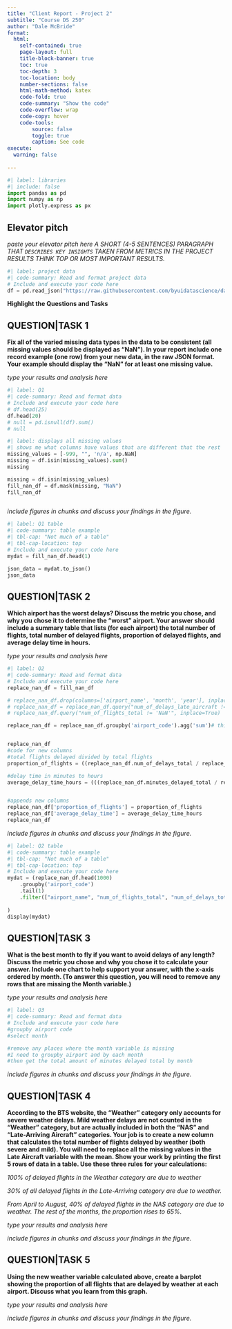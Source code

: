 ```yaml
---
title: "Client Report - Project 2"
subtitle: "Course DS 250"
author: "Dale McBride"
format:
  html:
    self-contained: true
    page-layout: full
    title-block-banner: true
    toc: true
    toc-depth: 3
    toc-location: body
    number-sections: false
    html-math-method: katex
    code-fold: true
    code-summary: "Show the code"
    code-overflow: wrap
    code-copy: hover
    code-tools:
        source: false
        toggle: true
        caption: See code
execute: 
  warning: false
    
---
```


```python
#| label: libraries
#| include: false
import pandas as pd
import numpy as np
import plotly.express as px
```


## Elevator pitch

_paste your elevator pitch here_
_A SHORT (4-5 SENTENCES) PARAGRAPH THAT `DESCRIBES KEY INSIGHTS` TAKEN FROM METRICS IN THE PROJECT RESULTS THINK TOP OR MOST IMPORTANT RESULTS._

```python
#| label: project data
#| code-summary: Read and format project data
# Include and execute your code here
df = pd.read_json("https://raw.githubusercontent.com/byuidatascience/data4missing/master/data-raw/flights_missing/flights_missing.json")
```

__Highlight the Questions and Tasks__

## QUESTION|TASK 1

__Fix all of the varied missing data types in the data to be consistent (all missing values should be displayed as “NaN”). In your report include one record example (one row) from your new data, in the raw JSON format. Your example should display the “NaN” for at least one missing value.__

_type your results and analysis here_

```python
#| label: Q1
#| code-summary: Read and format data
# Include and execute your code here
# df.head(25)
df.head(20)
# null = pd.isnull(df).sum()
# null
```

```python
#| label: displays all missing values
#| shows me what columns have values that are different that the rest
missing_values = [-999, "", 'n/a', np.NaN]
missing = df.isin(missing_values).sum()
missing
```

```python

missing = df.isin(missing_values)
fill_nan_df = df.mask(missing, "NaN")
fill_nan_df



```


_include figures in chunks and discuss your findings in the figure._

```python
#| label: Q1 table
#| code-summary: table example
#| tbl-cap: "Not much of a table"
#| tbl-cap-location: top
# Include and execute your code here
mydat = fill_nan_df.head(1)

json_data = mydat.to_json()
json_data

```


## QUESTION|TASK 2

__Which airport has the worst delays? Discuss the metric you chose, and why you chose it to determine the “worst” airport. Your answer should include a summary table that lists (for each airport) the total number of flights, total number of delayed flights, proportion of delayed flights, and average delay time in hours.__

_type your results and analysis here_

```python
#| label: Q2
#| code-summary: Read and format data
# Include and execute your code here
replace_nan_df = fill_nan_df
```

```python

# replace_nan_df.drop(columns=['airport_name', 'month', 'year'], inplace=True)
# replace_nan_df = replace_nan_df.query("num_of_delays_late_aircraft != 'NaN'")
# replace_nan_df.query("num_of_flights_total != 'NaN'", inplace=True)

replace_nan_df = replace_nan_df.groupby('airport_code').agg('sum')# this should select airport code and combine all of the same airport data together


replace_nan_df
#code for new columns
#total flights delayed divided by total flights
proportion_of_flights = ((replace_nan_df.num_of_delays_total / replace_nan_df.num_of_flights_total))

#delay time in minutes to hours
average_delay_time_hours = (((replace_nan_df.minutes_delayed_total / replace_nan_df.num_of_flights_total) / 60))


#appends new columns
replace_nan_df['proportion_of_flights'] = proportion_of_flights
replace_nan_df['average_delay_time'] = average_delay_time_hours
replace_nan_df

```

_include figures in chunks and discuss your findings in the figure._


```python
#| label: Q2 table
#| code-summary: table example
#| tbl-cap: "Not much of a table"
#| tbl-cap-location: top
# Include and execute your code here
mydat = (replace_nan_df.head(1000)
    .groupby('airport_code')
    .tail(1)
    .filter(["airport_name", "num_of_flights_total", "num_of_delays_total","proportion_of_flights", "average_delay_time" ])
    
)
display(mydat)

```


## QUESTION|TASK 3

__What is the best month to fly if you want to avoid delays of any length? Discuss the metric you chose and why you chose it to calculate your answer. Include one chart to help support your answer, with the x-axis ordered by month. (To answer this question, you will need to remove any rows that are missing the Month variable.)__

_type your results and analysis here_

```python
#| label: Q3
#| code-summary: Read and format data
# Include and execute your code here
#groupby airport code
#select month

#remove any places where the month variable is missing
#I need to groupby airport and by each month
#then get the total amount of minutes delayed total by month

```

_include figures in chunks and discuss your findings in the figure._

<!-- ```{python}
#| label: Q3 chart
#| code-summary: plot example
#| fig-cap: "My useless chart"
#| fig-align: center
# Include and execute your code here
chart = px.bar(df.head(200),
    x="name", 
    y="AK"
)
chart.show()
 ``` -->


<!-- ```{python}
#| label: Q3 table
#| code-summary: table example
#| tbl-cap: "Not much of a table"
#| tbl-cap-location: top
# Include and execute your code here
mydat = df.head(1000)\
    .groupby('year')\
    .sum()\
    .reset_index()\
    .tail(10)\
    .filter(["year", "AK","AR"])

display(mydat)

``` -->


## QUESTION|TASK 4

__According to the BTS website, the “Weather” category only accounts for severe weather delays. Mild weather delays are not counted in the “Weather” category, but are actually included in both the “NAS” and “Late-Arriving Aircraft” categories. Your job is to create a new column that calculates the total number of flights delayed by weather (both severe and mild). You will need to replace all the missing values in the Late Aircraft variable with the mean. Show your work by printing the first 5 rows of data in a table. Use these three rules for your calculations:__

_100% of delayed flights in the Weather category are due to weather_

_30% of all delayed flights in the Late-Arriving category are due to weather._

_From April to August, 40% of delayed flights in the NAS category are due to weather. The rest of the months, the proportion rises to 65%._

_type your results and analysis here_

<!-- ```{python}
#| label: Q4
#| code-summary: Read and format data
# Include and execute your code here


``` -->

_include figures in chunks and discuss your findings in the figure._

<!-- ```{python}
#| label: Q4 chart
#| code-summary: plot example
#| fig-cap: "My useless chart"
#| fig-align: center
# Include and execute your code here
chart = px.bar(df.head(200),
    x="name", 
    y="AK"
)
chart.show()
``` -->


<!-- ```{python}
#| label: Q4 table
#| code-summary: table example
#| tbl-cap: "Not much of a table"
#| tbl-cap-location: top
# Include and execute your code here
mydat = df.head(1000)\
    .groupby('year')\
    .sum()\
    .reset_index()\
    .tail(10)\
    .filter(["year", "AK","AR"])

display(mydat)

``` -->


## QUESTION|TASK 5

__Using the new weather variable calculated above, create a barplot showing the proportion of all flights that are delayed by weather at each airport. Discuss what you learn from this graph.__

_type your results and analysis here_

<!-- ```{python}
#| label: Q5
#| code-summary: Read and format data
# Include and execute your code here


``` -->

_include figures in chunks and discuss your findings in the figure._

<!-- ```{python}
#| label: Q5 chart
#| code-summary: plot example
#| fig-cap: "My useless chart"
#| fig-align: center
# Include and execute your code here
chart = px.bar(df.head(200),
    x="name", 
    y="AK"
)
chart.show()
``` -->


<!-- ```{python}
#| label: Q5 table
#| code-summary: table example
#| tbl-cap: "Not much of a table"
#| tbl-cap-location: top
# Include and execute your code here
mydat = df.head(1000)\
    .groupby('year')\
    .sum()\
    .reset_index()\
    .tail(10)\
    .filter(["year", "AK","AR"])

display(mydat)

``` -->